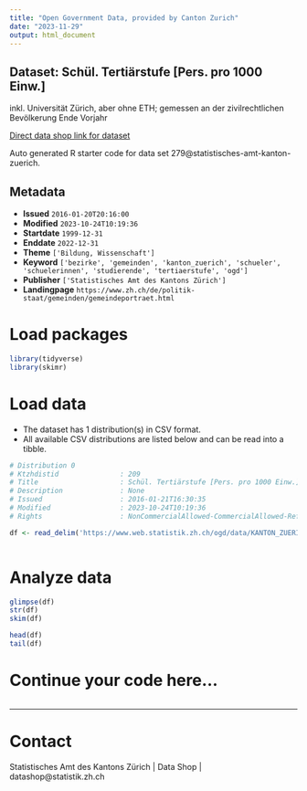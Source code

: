```yaml
---
title: "Open Government Data, provided by Canton Zurich"
date: "2023-11-29"
output: html_document
---
```


## Dataset: Schül. Tertiärstufe [Pers. pro 1000 Einw.]

inkl. Universität Zürich, aber ohne ETH; gemessen an der zivilrechtlichen Bevölkerung Ende Vorjahr

[Direct data shop link for dataset](https://www.zh.ch/de/politik-staat/statistik-daten/datenkatalog.html#/datasets/279@statistisches-amt-kanton-zuerich)

Auto generated R starter code for data set 279@statistisches-amt-kanton-zuerich.

## Metadata

- **Issued** `2016-01-20T20:16:00`
- **Modified** `2023-10-24T10:19:36`
- **Startdate** `1999-12-31`
- **Enddate** `2022-12-31`
- **Theme** `['Bildung, Wissenschaft']`
- **Keyword** `['bezirke', 'gemeinden', 'kanton_zuerich', 'schueler', 'schuelerinnen', 'studierende', 'tertiaerstufe', 'ogd']`
- **Publisher** `['Statistisches Amt des Kantons Zürich']`
- **Landingpage** `https://www.zh.ch/de/politik-staat/gemeinden/gemeindeportraet.html`


# Load packages

```r

library(tidyverse)
library(skimr)

```

# Load data

-   The dataset has 1 distribution(s) in CSV format.
-   All available CSV distributions are listed below and can be read into a tibble.

```r

# Distribution 0
# Ktzhdistid               : 209
# Title                    : Schül. Tertiärstufe [Pers. pro 1000 Einw.]
# Description              : None
# Issued                   : 2016-01-21T16:30:35
# Modified                 : 2023-10-24T10:19:36
# Rights                   : NonCommercialAllowed-CommercialAllowed-ReferenceRequired

df <- read_delim('https://www.web.statistik.zh.ch/ogd/data/KANTON_ZUERICH_466.csv')



```

# Analyze data

```r

glimpse(df)
str(df)
skim(df)

head(df)
tail(df)

```

# Continue your code here...

```r

```

------------------------------------------------------------------------

# Contact

Statistisches Amt des Kantons Zürich | Data Shop | datashop@statistik.zh.ch
